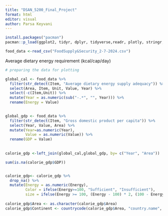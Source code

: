 ```yaml
---
title: "DSAN_5200_Final_Project"
format: html
editor: visual
author: Parsa Keyvani
---
```


```r
install.packages("pacman")
pacman::p_load(ggplot2, tidyr, dplyr, tidyverse,readr, plotly, stringr, renv,StatsBombR, ggsoccer,countrycode)
```

```r
food_data <-read_csv("FoodSupply&Security_2-7-2024.csv")
```


Average dietary energy requirement (kcal/cap/day)

```r
# preparing the data for plotting

global_cal <- food_data %>%
  filter(str_detect(Item, "Average dietary energy supply adequacy")) %>%
  select(Area, Item, Unit, Value, Year) %>%
  select(-c(Item,Unit)) %>%
  mutate(Year = as.numeric(sub("-.*", "", Year))) %>%
  rename(Energy = Value)
  

global_gdp <- food_data %>%
  filter(str_detect(Item, "Gross domestic product per capita")) %>%
  select(Year, Value, Area) %>%
  mutate(Year=as.numeric(Year),
         Value = as.numeric(Value)) %>%
  rename(GDP = Value)
  
  
calorie_gdp <-left_join(global_cal,global_gdp, by= c("Year", "Area"))

sum(is.na(calorie_gdp$GDP)) 


calorie_gdp<- calorie_gdp %>%
  drop_na() %>%
  mutate(Energy = as.numeric(Energy),
         Color = ifelse(Energy>=100, "Sufficient", "Insufficient"),
         size = ifelse(Energy >= 100, (Energy - 100) * 2, (100 - Energy) * 2))
  
calorie_gdp$Area <- as.character(calorie_gdp$Area)
calorie_gdp$Continent <- countrycode(calorie_gdp$Area, "country.name", "continent")


```

::: {.flourish-embed .flourish-scatter data-src="visualisation/17752409"}
```{=html}
<script src="https://public.flourish.studio/resources/embed.js"</script>
```
:::


